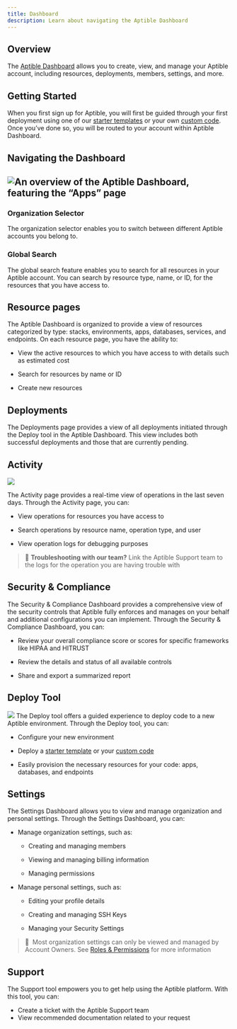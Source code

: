 ```yaml
---
title: Dashboard
description: Learn about navigating the Aptible Dashboard
---
```

Overview
--------

The [Aptible Dashboard](https://app.aptible.com/login) allows you to create, view, and manage your Aptible account, including resources, deployments, members, settings, and more.

Getting Started
---------------

When you first sign up for Aptible, you will first be guided through your first deployment using one of our [starter templates](getting-started/deploy-starter-template/overview) or your own [custom code](getting-started/deploy-custom-code). Once you’ve done so, you will be routed to your account within Aptible Dashboard.

<Card title="Sign up for Aptible" icon="arrow-up-right-from-square" iconType="duotone" href="https://app.aptible.com/login">
    
</Card>


Navigating the Dashboard
------------------------

![An overview of the Aptible Dashboard, featuring the “Apps” page](/images/dashboard1.png)
--------------------------------------------------------------------------------------------------------------------------------------------

### Organization Selector

The organization selector enables you to switch between different Aptible accounts you belong to.

### Global Search

The global search feature enables you to search for all resources in your Aptible account. You can search by resource type, name, or ID, for the resources that you have access to.

Resource pages
--------------

The Aptible Dashboard is organized to provide a view of resources categorized by type: stacks, environments, apps, databases, services, and endpoints. On each resource page, you have the ability to:

*   View the active resources to which you have access to with details such as estimated cost
    
*   Search for resources by name or ID
    
*   Create new resources
    
<CardGroup cols={2}>
  <Card title="Learn more about resources" icon="book" iconType="duotone" href="https://www.aptible.com/docs/platform">
    
  </Card>
  <Card title="View resources in the dashboard" icon="arrow-up-right-from-square" iconType="duotone" href="https://app.aptible.com/apps">
    
  </Card>
</CardGroup>


Deployments
-----------

The Deployments page provides a view of all deployments initiated through the Deploy tool in the Aptible Dashboard. This view includes both successful deployments and those that are currently pending.

<CardGroup cols={2}>
  <Card title="Learn more about deployments" icon="book" iconType="duotone" href="https://www.aptible.com/docs/deploying-apps">
    
  </Card>
  <Card title="View deployments in the dashboard" icon="arrow-up-right-from-square" iconType="duotone" href="https://app.aptible.com/deployments">
    
  </Card>
</CardGroup>

Activity
--------
![](/images/dashboard2.png)

The Activity page provides a real-time view of operations in the last seven days. Through the Activity page, you can:

*   View operations for resources you have access to
    
*   Search operations by resource name, operation type, and user
    
*   View operation logs for debugging purposes
    

> 📘 **Troubleshooting with our team?** Link the Aptible Support team to the logs for the operation you are having trouble with

<CardGroup cols={2}>
  <Card title="Learn more about activity" icon="book" iconType="duotone" href="https://www.aptible.com/docs/activity">
    
  </Card>
  <Card title="View activity in the dashboard" icon="arrow-up-right-from-square" iconType="duotone" href="https://app.aptible.com/activity">
    
  </Card>
</CardGroup>

Security & Compliance
---------------------

The Security & Compliance Dashboard provides a comprehensive view of the security controls that Aptible fully enforces and manages on your behalf and additional configurations you can implement. Through the Security & Compliance Dashboard, you can:

*   Review your overall compliance score or scores for specific frameworks like HIPAA and HITRUST
    
*   Review the details and status of all available controls
    
*   Share and export a summarized report
    
<CardGroup cols={2}>
  <Card title="Learn more about the Security & Compliance Dashboard" icon="book" iconType="duotone" href="https://www.aptible.com/docs/activity">
    
  </Card>
  <Card title="View Security & Compliance in the dashboard" icon="arrow-up-right-from-square" iconType="duotone" href="https://dashboard.aptible.com/controls">
    
  </Card>
</CardGroup>

Deploy Tool
----------
![](/images/dashboard3.png)
The Deploy tool offers a guided experience to deploy code to a new Aptible environment. Through the Deploy tool, you can:

*   Configure your new environment

*   Deploy a [starter template](getting-started/deploy-starter-template/overview) or your [custom code](getting-started/deploy-custom-code)

*   Easily provision the necessary resources for your code: apps, databases, and endpoints
    
<CardGroup cols={2}>
  <Card title="Learn more about deploying with a starter template" icon="book" iconType="duotone" href="https://www.aptible.com/docs/quickstart-guides">
    
  </Card>
  <Card title="Deploy from the dashboard" icon="arrow-up-right-from-square" iconType="duotone" href="https://app.aptible.com/create">
    
  </Card>
</CardGroup>

Settings
--------

The Settings Dashboard allows you to view and manage organization and personal settings. Through the Settings Dashboard, you can:

*   Manage organization settings, such as:
    
    *   Creating and managing members
        
    *   Viewing and managing billing information
        
    *   Managing permissions
        


*   Manage personal settings, such as:
    
    *   Editing your profile details
        
    *   Creating and managing SSH Keys
        
    *   Managing your Security Settings
        
> 📘  Most organization settings can only be viewed and managed by Account Owners. See [Roles & Permissions](core-concepts/security-compliance/access-permissions) for more information       

Support
-------

The Support tool empowers you to get help using the Aptible platform. With this tool, you can:

*   Create a ticket with the Aptible Support team
*   View recommended documentation related to your request


<CardGroup cols={2}>
  <Card title="Learn more about Aptible Support" icon="book" iconType="duotone" href="https://www.aptible.com/docs/support">
    
  </Card>
  <Card title="Contact Aptible Support" icon="arrow-up-right-from-square" iconType="duotone" href="https://app.aptible.com/support">
    
  </Card>
</CardGroup>



